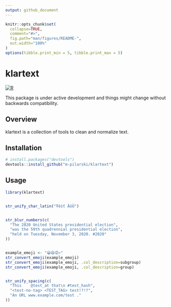 ```yaml
---
output: github_document
---
```


<!-- README.md is generated from README.Rmd. Please edit that file -->

```r
knitr::opts_chunk$set(
  collapse=TRUE,
  comment="#>",
  fig.path="man/figures/README-",
  out.width="100%"
)
options(tibble.print_min = 5, tibble.print_max = 5)
```

# klartext

[![R](https://github.com/m-pilarski/klartext/actions/workflows/r.yml/badge.svg)](https://github.com/m-pilarski/klartext/actions/workflows/r.yml)

This package is under active development and things might change without backwards compatibility.

## Overview

klartext is a collection of tools to clean and normalize text.

## Installation

```r

# install.packages("devtools")
devtools::install_github("m-pilarski/klartext")

```

## Usage

```r

library(klartext)


str_unify_char_latin("Ŧêśť ÄöÜ")


str_blur_numbers(c(
  "The 2020 United States presidential election",
  "was the 59th quadrennial presidential election",
  "held on Tuesday, November 3, 2020. #2020"
))


example_emoji <- "😀😆😡💀"
str_convert_emoji(example_emoji)
str_convert_emoji(example_emoji, .col_description=subgroup)
str_convert_emoji(example_emoji, .col_description=group)


str_unify_spacing(c(
  "This    @test_at that\n #test_hash", 
  "<test-no-tag> <TEST_TAG> test!?!?",
  "An URL www.example.com/test ."
))

```
